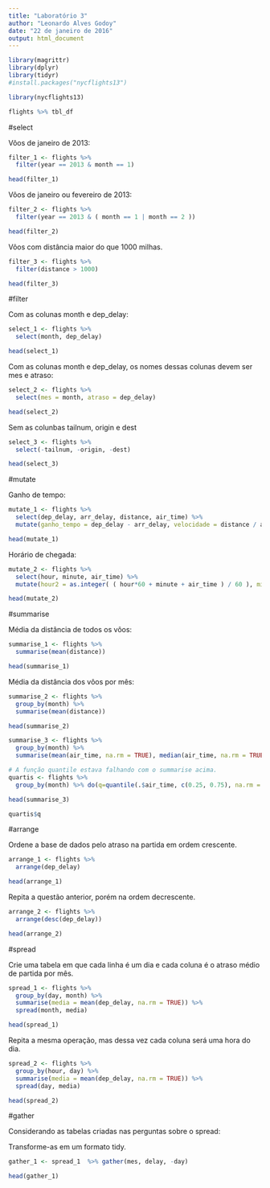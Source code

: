 ```yaml
---
title: "Laboratório 3"
author: "Leonardo Alves Godoy"
date: "22 de janeiro de 2016"
output: html_document
---
```


```r
library(magrittr)
library(dplyr)
library(tidyr)
#install.packages("nycflights13")

library(nycflights13)

flights %>% tbl_df

```

#select

Vôos de janeiro de 2013:

```r
filter_1 <- flights %>% 
  filter(year == 2013 & month == 1)

head(filter_1)

```

Vôos de janeiro ou fevereiro de 2013:
```r
filter_2 <- flights %>% 
  filter(year == 2013 & ( month == 1 | month == 2 ))

head(filter_2)
```

Vôos com distância maior do que 1000 milhas.

```r
filter_3 <- flights %>% 
  filter(distance > 1000)

head(filter_3)
```

#filter

Com as colunas month e dep_delay:
```r

select_1 <- flights %>% 
  select(month, dep_delay)

head(select_1)

```

Com as colunas month e dep_delay, os nomes dessas colunas devem ser mes e atraso:

```r

select_2 <- flights %>% 
  select(mes = month, atraso = dep_delay)

head(select_2)

```

Sem as colunbas tailnum, origin e dest

```r

select_3 <- flights %>% 
  select(-tailnum, -origin, -dest)

head(select_3)

```

#mutate

Ganho de tempo:

```r

mutate_1 <- flights %>%
  select(dep_delay, arr_delay, distance, air_time) %>% 
  mutate(ganho_tempo = dep_delay - arr_delay, velocidade = distance / air_time * 60)

head(mutate_1)

```

Horário de chegada: 

```r

mutate_2 <- flights %>%
  select(hour, minute, air_time) %>% 
  mutate(hour2 = as.integer( ( hour*60 + minute + air_time ) / 60 ), minute2 = hour*60 + minute + air_time - hour2*60)

head(mutate_2)

```

#summarise

Média da distância de todos os vôos:

```r

summarise_1 <- flights %>% 
  summarise(mean(distance))

head(summarise_1)

```

Média da distância dos vôos por mês:
```r

summarise_2 <- flights %>% 
  group_by(month) %>% 
  summarise(mean(distance))

head(summarise_2)

```

```r

summarise_3 <- flights %>%
  group_by(month) %>% 
  summarise(mean(air_time, na.rm = TRUE), median(air_time, na.rm = TRUE))

# A função quantile estava falhando com o summarise acima.
quartis <- flights %>% 
  group_by(month) %>% do(q=quantile(.$air_time, c(0.25, 0.75), na.rm = TRUE))

head(summarise_3)

quartis$q
```

#arrange

Ordene a base de dados pelo atraso na partida em ordem crescente.

```r
arrange_1 <- flights %>% 
  arrange(dep_delay)

head(arrange_1)
```

Repita a questão anterior, porém na ordem decrescente.

```r

arrange_2 <- flights %>% 
  arrange(desc(dep_delay)) 

head(arrange_2)

```

#spread

Crie uma tabela em que cada linha é um dia e cada coluna é o atraso médio de partida por mês.
```r
spread_1 <- flights %>% 
  group_by(day, month) %>% 
  summarise(media = mean(dep_delay, na.rm = TRUE)) %>% 
  spread(month, media)

head(spread_1)

```

Repita a mesma operação, mas dessa vez cada coluna será uma hora do dia.

```r

spread_2 <- flights %>% 
  group_by(hour, day) %>% 
  summarise(media = mean(dep_delay, na.rm = TRUE)) %>% 
  spread(day, media)

head(spread_2)

```

#gather

Considerando as tabelas criadas nas perguntas sobre o spread:

Transforme-as em um formato tidy.

```r
gather_1 <- spread_1  %>% gather(mes, delay, -day)

head(gather_1)

```